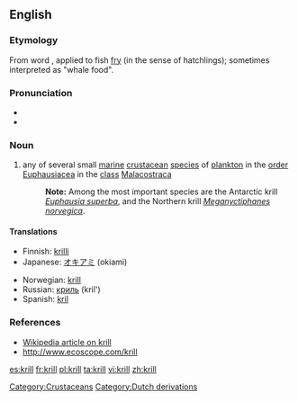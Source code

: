 ==English==

===Etymology===
From {{etyl|nl}} word {{term|kriel|lang=nl||puny/tiny}}, applied to fish [[fry]] (in the sense of hatchlings); sometimes interpreted as "whale food".

===Pronunciation===
* {{IPA|/kɹɪl/}}
* {{rhymes|ɪl}}

===Noun===
{{en-noun|pl=krill}}

# any of several small [[marine]] [[crustacean]] [[species]] of [[plankton]] in the [[order]] [[Euphausiacea]] in the [[class]] [[Malacostraca]]
#: '''Note:''' Among the most important species are the Antarctic krill ''[[Euphausia superba]]'', and the Northern krill ''[[Meganyctiphanes norvegica]]''.

====Translations====
{{trans-top|small marine crustacean}}
* Finnish: [[krilli]]
* Japanese: [[オキアミ]] (okiami)
{{trans-mid}}
* Norwegian: [[krill]]
* Russian: [[криль]] (kril') {{m}}
* Spanish: [[kril]] {{m}}
{{trans-bottom}}

===References===
* [[w:Euphausia superba|Wikipedia article on krill]]
* [http://www.ecoscope.com/krill http://www.ecoscope.com/krill]

[[Category:Crustaceans]]
[[Category:Dutch derivations]]

[[es:krill]]
[[fr:krill]]
[[pl:krill]]
[[ta:krill]]
[[vi:krill]]
[[zh:krill]]